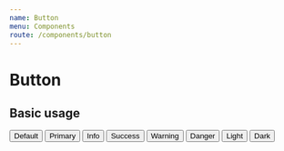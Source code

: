 ```yaml
---
name: Button
menu: Components
route: /components/button
---
```




# Button

## Basic usage

<Playground>
  <Button m={1}>Default</Button>
  <Button variant="primary" m={1}>
    Primary
  </Button>
  <Button variant="info" m={1}>
    Info
  </Button>
  <Button variant="success" m={1}>
    Success
  </Button>
  <Button variant="warning" m={1}>
    Warning
  </Button>
  <Button variant="danger" m={1}>
    Danger
  </Button>
  <Button variant="light" m={1}>
    Light
  </Button>
  <Button variant="dark" m={1}>
    Dark
  </Button>
</Playground>
